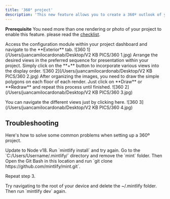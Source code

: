 ```yaml
---
title: '360° project'
description: 'This new feature allows you to create a 360º outlook of your project’s environment and enhance your user‘s experience.'
---
```


<Note>**Prerequisite** You need more than one rendering or photo of your project to enable this feature. please read the [checklist](/checklist).</Note>


<Steps>
  <Step title="Step 1">
    Access the configuration module within your project dashboard and navigate to the **Exterior** tab.
    ![360 1](/Users/juancamilocardonab/Desktop/V2 KB PICS/360 1.jpg) 
  </Step>
  <Step title="Step 2">
    Arrange the desired views in the preferred sequence for presentation within your project. Simply click on the **+** button to incorporate various views into the display order.
    ![360 2](/Users/juancamilocardonab/Desktop/V2 KB PICS/360 2.jpg)
  </Step>
  <Step title="Step 3">
    After organizing the images, you need to draw the simple polygons on each floor of each render. Just click on **Draw** or **Redraw** and repeat this process until finished.
    ![360 2](/Users/juancamilocardonab/Desktop/V2 KB PICS/360 3.jpg)
  </Step>
</Steps>

You can navigate the different views just by clicking here.
![360 3](/Users/juancamilocardonab/Desktop/V2 KB PICS/360 4.jpg)

## Troubleshooting

Here's how to solve some common problems when setting up a 360º project.

<AccordionGroup>
  <Accordion title="Planpoint is not loading">
    Update to Node v18. Run `mintlify install` and try again.
  </Accordion>
  <Accordion title="No such file or directory on Planpoint">
Go to the `C:/Users/Username/.mintlify/` directory and remove the `mint`
folder. Then Open the Git Bash in this location and run `git clone
https://github.com/mintlify/mint.git`.

Repeat step 3.

  </Accordion>
  <Accordion title="Getting an unknown error">
    Try navigating to the root of your device and delete the ~/.mintlify folder.
    Then run `mintlify dev` again.
  </Accordion>
</AccordionGroup>
